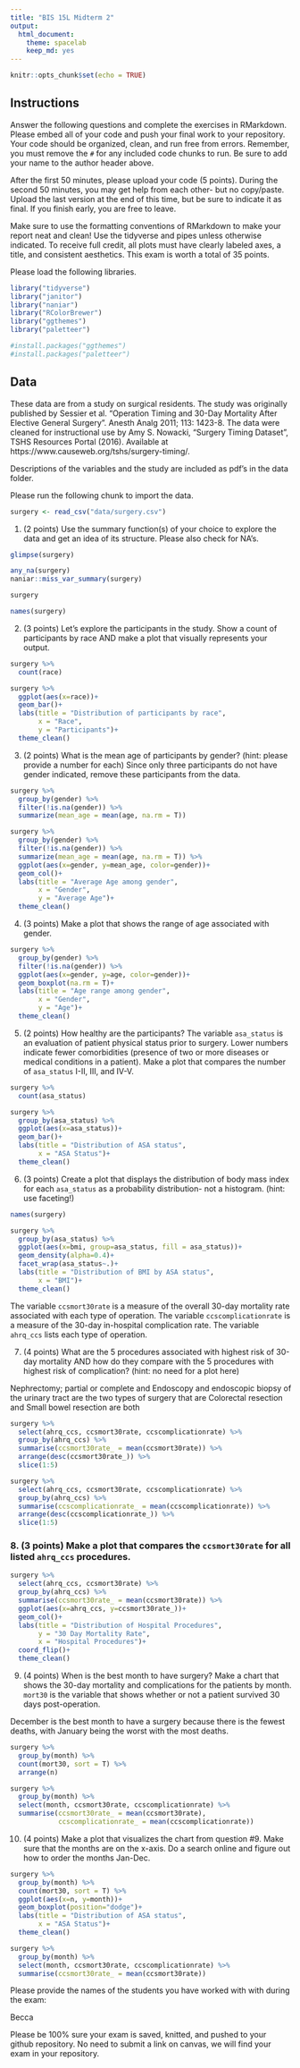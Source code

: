 ```yaml
---
title: "BIS 15L Midterm 2"
output:
  html_document: 
    theme: spacelab
    keep_md: yes
---
```


```r
knitr::opts_chunk$set(echo = TRUE)
```

## Instructions
Answer the following questions and complete the exercises in RMarkdown. Please embed all of your code and push your final work to your repository. Your code should be organized, clean, and run free from errors. Remember, you must remove the `#` for any included code chunks to run. Be sure to add your name to the author header above.  

After the first 50 minutes, please upload your code (5 points). During the second 50 minutes, you may get help from each other- but no copy/paste. Upload the last version at the end of this time, but be sure to indicate it as final. If you finish early, you are free to leave.

Make sure to use the formatting conventions of RMarkdown to make your report neat and clean! Use the tidyverse and pipes unless otherwise indicated. To receive full credit, all plots must have clearly labeled axes, a title, and consistent aesthetics. This exam is worth a total of 35 points. 

Please load the following libraries.
```r
library("tidyverse")
library("janitor")
library("naniar")
library("RColorBrewer")
library("ggthemes")
library("paletteer")
```
```r
#install.packages("ggthemes")
#install.packages("paletteer")
```

## Data
These data are from a study on surgical residents. The study was originally published by Sessier et al. “Operation Timing and 30-Day Mortality After Elective General Surgery”. Anesth Analg 2011; 113: 1423-8. The data were cleaned for instructional use by Amy S. Nowacki, “Surgery Timing Dataset”, TSHS Resources Portal (2016). Available at https://www.causeweb.org/tshs/surgery-timing/.

Descriptions of the variables and the study are included as pdf's in the data folder.  

Please run the following chunk to import the data.
```r
surgery <- read_csv("data/surgery.csv")
```

1. (2 points) Use the summary function(s) of your choice to explore the data and get an idea of its structure. Please also check for NA's.
```r
glimpse(surgery)
```
```r
any_na(surgery)
naniar::miss_var_summary(surgery)
```
```r
surgery
```

```r
names(surgery)
```

2. (3 points) Let's explore the participants in the study. Show a count of participants by race AND make a plot that visually represents your output.
```r
surgery %>% 
  count(race)
```
```r
surgery %>% 
  ggplot(aes(x=race))+
  geom_bar()+
  labs(title = "Distribution of participants by race",
       x = "Race",
       y = "Participants")+
  theme_clean()
```

3. (2 points) What is the mean age of participants by gender? (hint: please provide a number for each) Since only three participants do not have gender indicated, remove these participants from the data.
```r
surgery %>% 
  group_by(gender) %>% 
  filter(!is.na(gender)) %>% 
  summarize(mean_age = mean(age, na.rm = T))
```

```r
surgery %>% 
  group_by(gender) %>% 
  filter(!is.na(gender)) %>% 
  summarize(mean_age = mean(age, na.rm = T)) %>% 
  ggplot(aes(x=gender, y=mean_age, color=gender))+
  geom_col()+
  labs(title = "Average Age among gender",
       x = "Gender",
       y = "Average Age")+
  theme_clean()
```

4. (3 points) Make a plot that shows the range of age associated with gender.
```r
surgery %>% 
  group_by(gender) %>% 
  filter(!is.na(gender)) %>% 
  ggplot(aes(x=gender, y=age, color=gender))+
  geom_boxplot(na.rm = T)+
  labs(title = "Age range among gender",
       x = "Gender",
       y = "Age")+
  theme_clean()
```

5. (2 points) How healthy are the participants? The variable `asa_status` is an evaluation of patient physical status prior to surgery. Lower numbers indicate fewer comorbidities (presence of two or more diseases or medical conditions in a patient). Make a plot that compares the number of `asa_status` I-II, III, and IV-V.
```r
surgery %>% 
  count(asa_status)
```

```r
surgery %>% 
  group_by(asa_status) %>% 
  ggplot(aes(x=asa_status))+
  geom_bar()+
  labs(title = "Distribution of ASA status",
       x = "ASA Status")+
  theme_clean()
```

6. (3 points) Create a plot that displays the distribution of body mass index for each `asa_status` as a probability distribution- not a histogram. (hint: use faceting!)
```r
names(surgery)
```

```r
surgery %>% 
  group_by(asa_status) %>% 
  ggplot(aes(x=bmi, group=asa_status, fill = asa_status))+
  geom_density(alpha=0.4)+
  facet_wrap(asa_status~.)+
  labs(title = "Distribution of BMI by ASA status",
       x = "BMI")+
  theme_clean()
```

The variable `ccsmort30rate` is a measure of the overall 30-day mortality rate associated with each type of operation. The variable `ccscomplicationrate` is a measure of the 30-day in-hospital complication rate. The variable `ahrq_ccs` lists each type of operation.  

7. (4 points) What are the 5 procedures associated with highest risk of 30-day mortality AND how do they compare with the 5 procedures with highest risk of complication? (hint: no need for a plot here)

Nephrectomy; partial or complete and Endoscopy and endoscopic biopsy of the urinary tract are the two types of surgery that are 
Colorectal resection and Small bowel resection are both 
```r
surgery %>% 
  select(ahrq_ccs, ccsmort30rate, ccscomplicationrate) %>% 
  group_by(ahrq_ccs) %>% 
  summarise(ccsmort30rate_ = mean(ccsmort30rate)) %>% 
  arrange(desc(ccsmort30rate_)) %>% 
  slice(1:5)
```
```r
surgery %>% 
  select(ahrq_ccs, ccsmort30rate, ccscomplicationrate) %>% 
  group_by(ahrq_ccs) %>% 
  summarise(ccscomplicationrate_ = mean(ccscomplicationrate)) %>% 
  arrange(desc(ccscomplicationrate_)) %>% 
  slice(1:5)
```

### 8. (3 points) Make a plot that compares the `ccsmort30rate` for all listed `ahrq_ccs` procedures.
```r
surgery %>% 
  select(ahrq_ccs, ccsmort30rate) %>% 
  group_by(ahrq_ccs) %>% 
  summarise(ccsmort30rate_ = mean(ccsmort30rate)) %>% 
  ggplot(aes(x=ahrq_ccs, y=ccsmort30rate_))+
  geom_col()+
  labs(title = "Distribution of Hospital Procedures",
       y = "30 Day Mortality Rate",
       x = "Hospital Procedures")+
  coord_flip()+
  theme_clean()
```

9. (4 points) When is the best month to have surgery? Make a chart that shows the 30-day mortality and complications for the patients by month. `mort30` is the variable that shows whether or not a patient survived 30 days post-operation.

December is the best month to have a surgery because there is the fewest deaths, with January being the worst with the most deaths. 
```r
surgery %>% 
  group_by(month) %>% 
  count(mort30, sort = T) %>% 
  arrange(n)
```
```r
surgery %>% 
  group_by(month) %>% 
  select(month, ccsmort30rate, ccscomplicationrate) %>% 
  summarise(ccsmort30rate_ = mean(ccsmort30rate),
            ccscomplicationrate_ = mean(ccscomplicationrate))
```

10. (4 points) Make a plot that visualizes the chart from question #9. Make sure that the months are on the x-axis. Do a search online and figure out how to order the months Jan-Dec.
```r
surgery %>% 
  group_by(month) %>% 
  count(mort30, sort = T) %>% 
  ggplot(aes(x=n, y=month))+
  geom_boxplot(position="dodge")+
  labs(title = "Distribution of ASA status",
       x = "ASA Status")+
  theme_clean()
```

```r
surgery %>% 
  group_by(month) %>% 
  select(month, ccsmort30rate, ccscomplicationrate) %>% 
  summarise(ccsmort30rate_ = mean(ccsmort30rate))
```


Please provide the names of the students you have worked with with during the exam:

Becca 

Please be 100% sure your exam is saved, knitted, and pushed to your github repository. No need to submit a link on canvas, we will find your exam in your repository.